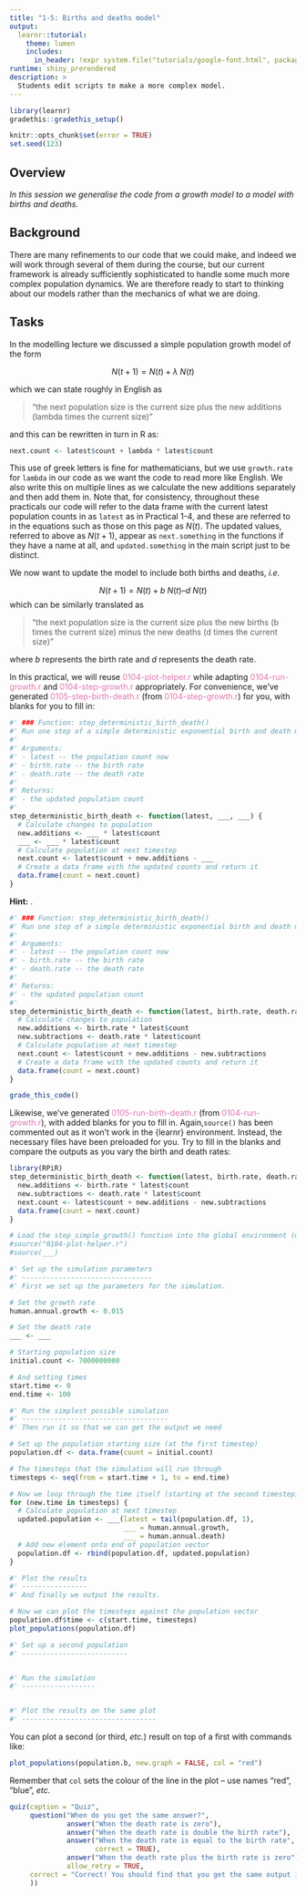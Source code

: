 ```yaml
---
title: "1-5: Births and deaths model"
output: 
  learnr::tutorial:
    theme: lumen
    includes:
      in_header: !expr system.file("tutorials/google-font.html", package = "RPiR")
runtime: shiny_prerendered
description: >
  Students edit scripts to make a more complex model.
---
```


```r
library(learnr)
gradethis::gradethis_setup()

knitr::opts_chunk$set(error = TRUE)
set.seed(123)
```


## Overview
*In this session we generalise the code from a growth model to a model with births and deaths.*

## Background

There are many refinements to our code that we could make, and indeed we will 
work through several of them during the course, but our current framework is 
already sufficiently sophisticated to handle some much more complex population
dynamics. We are therefore ready to start to thinking about our models rather 
than the mechanics of what we are doing.

## Tasks

In the modelling lecture we discussed a simple population growth model of the form

$$N(t+1) = N(t) + \lambda\; N(t)$$

which we can state roughly in English as 

> "the next population size is the current size plus the new additions (lambda 
times the current size)"

and this can be rewritten in turn in R as:

```r
next.count <- latest$count + lambda * latest$count
```

This use of greek letters is fine for mathematicians, but we use `growth.rate` 
for `lambda` in our code as we want the code to read more like English. We also 
write this on multiple lines as we calculate the new additions separately and 
then add them in. Note that, for consistency, throughout these practicals our 
code will refer to the data frame with the current latest population counts in 
as `latest` as in Practical 1-4, and these are referred to in the equations such
as those on this page as $N(t)$. The updated values, referred to above as
$N(t+1)$, appear as `next.something` in the functions if they 
have a name at all, and `updated.something` in the main script just 
to be distinct. 

We now want to update the model to include both births and deaths, *i.e.*

$$N(t+1) = N(t) + b\; N(t) – d\; N(t)$$
which can be similarly translated as

> "the next population size is the current size plus the new births (b times 
the current size) minus the new deaths (d times the current size)"

where $b$ represents the birth rate and $d$ represents the death rate.

In this practical, we will reuse 
<span style="color: #de77ae;">0104-plot-helper.r</span> while adapting 
<span style="color: #de77ae;">0104-run-growth.r</span> and 
<span style="color: #de77ae;">0104-step-growth.r</span> appropriately. For convenience, we've generated
<span style="color: #de77ae;">0105-step-birth-death.r</span> (from 
<span style="color: #de77ae;">0104-step-growth.r</span>) for you, with 
blanks for you to fill in:

```r
#' ### Function: step_deterministic_birth_death() 
#' Run one step of a simple deterministic exponential birth and death model. 
#'
#' Arguments: 
#' - latest -- the population count now
#' - birth.rate -- the birth rate 
#' - death.rate -- the death rate 
#'
#' Returns:
#' - the updated population count
#'
step_deterministic_birth_death <- function(latest, ___, ___) {
  # Calculate changes to population
  new.additions <- ___ * latest$count 
  ___ <- ___ * latest$count 
  # Calculate population at next timestep
  next.count <- latest$count + new.additions - ___
  # Create a data frame with the updated counts and return it
  data.frame(count = next.count) 
}
```

<div id="stepbirthdeath-hint">
**Hint:** . 
</div>

```r
#' ### Function: step_deterministic_birth_death() 
#' Run one step of a simple deterministic exponential birth and death model. 
#'
#' Arguments: 
#' - latest -- the population count now
#' - birth.rate -- the birth rate 
#' - death.rate -- the death rate 
#'
#' Returns:
#' - the updated population count
#'
step_deterministic_birth_death <- function(latest, birth.rate, death.rate) {
  # Calculate changes to population
  new.additions <- birth.rate * latest$count 
  new.subtractions <- death.rate * latest$count 
  # Calculate population at next timestep
  next.count <- latest$count + new.additions - new.subtractions
  # Create a data frame with the updated counts and return it
  data.frame(count = next.count) 
}
```

```r
grade_this_code()
```

Likewise, we've generated 
<span style="color: #de77ae;">0105-run-birth-death.r</span> (from
<span style="color: #de77ae;">0104-run-growth.r</span>), with added blanks 
for you to fill in. Again,`source()`
has been commented out as it won't work in the {learnr} environment. Instead, 
the necessary files have been preloaded for you. Try to fill in the blanks and
compare the outputs as you vary the birth and death rates:

```r
library(RPiR)
step_deterministic_birth_death <- function(latest, birth.rate, death.rate) {
  new.additions <- birth.rate * latest$count 
  new.subtractions <- death.rate * latest$count 
  next.count <- latest$count + new.additions - new.subtractions
  data.frame(count = next.count) 
}
```

```r
# Load the step_simple_growth() function into the global environment (my workspace)
#source("0104-plot-helper.r") 
#source(___)

#' Set up the simulation parameters
#' --------------------------------
#' First we set up the parameters for the simulation.

# Set the growth rate
human.annual.growth <- 0.015

# Set the death rate
___ <- ___

# Starting population size
initial.count <- 7000000000

# And setting times
start.time <- 0
end.time <- 100

#' Run the simplest possible simulation
#' ------------------------------------
#' Then run it so that we can get the output we need

# Set up the population starting size (at the first timestep)
population.df <- data.frame(count = initial.count)

# The timesteps that the simulation will run through
timesteps <- seq(from = start.time + 1, to = end.time)

# Now we loop through the time itself (starting at the second timestep)
for (new.time in timesteps) {
  # Calculate population at next timestep
  updated.population <- ___(latest = tail(population.df, 1),
                            ___ = human.annual.growth,
                            ___ = human.annual.death) 
  # Add new element onto end of population vector
  population.df <- rbind(population.df, updated.population)
}

#' Plot the results
#' ----------------
#' And finally we output the results.

# Now we can plot the timesteps against the population vector
population.df$time <- c(start.time, timesteps)
plot_populations(population.df)

#' Set up a second population
#' --------------------------


#' Run the simulation
#' ------------------


#' Plot the results on the same plot
#' ---------------------------------


```

You can plot a second (or third, *etc.*) result on top of a first with commands 
like:

```r
plot_populations(population.b, new.graph = FALSE, col = "red")
```

Remember that `col` sets the colour of the line in the plot – use names "red", "blue", *etc.*

```r
quiz(caption = "Quiz",
     question("When do you get the same answer?",
              answer("When the death rate is zero"),
              answer("When the death rate is double the birth rate"),
              answer("When the death rate is equal to the birth rate", 
                     correct = TRUE),
              answer("When the death rate plus the birth rate is zero"),
              allow_retry = TRUE,
     correct = "Correct! You should find that you get the same output if the difference between the birth and death rate is equal to the net growth rate in the previous model. This may seem a little dull and obvious but things will get more interesting when we consider stochastic models."
     ))
```
